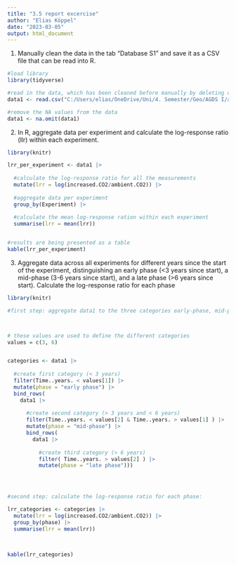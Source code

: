 ```yaml
---
title: "3.5 report excercise"
author: "Elias Köppel"
date: "2023-03-05"
output: html_document
---
```



1) Manually clean the data in the tab "Database S1" and save it as a CSV file that can be read into R.
```r

#load library
library(tidyverse)

#read in the data, which has been cleaned before manually by deleting data which is not of interest
data1 <- read.csv("C:/Users/elias/OneDrive/Uni/4. Semester/Geo/AGDS I/agds_report_eliaskoeppel/data/data_report_exercise_3.5.csv", header=TRUE, stringsAsFactors=FALSE, sep = ";")

#remove the NA values from the data
data1 <- na.omit(data1) 

```


2) In R, aggregate data per experiment and calculate the log-response ratio (llr) within each experiment.

```r

library(knitr)

lrr_per_experiment <- data1 |>
  
  #calculate the log-response ratio for all the measurements
  mutate(lrr = log(increased.CO2/ambient.CO2)) |>
  
  #aggregate data per experiment
  group_by(Experiment) |>
  
  #calculate the mean log-response ration within each experiment
  summarise(lrr = mean(lrr))


#results are being presented as a table
kable(lrr_per_experiment)


```



3) Aggregate data across all experiments for different years since the start of the experiment, distinguishing an early phase (<3 years since start), a mid-phase (3-6 years since start), and a late phase (>6 years since start). Calculate the log-response ratio for each phase


```r


library(knitr)

#first step: aggregate data1 to the three categories early-phase, mid-phase and late phase:



# these values are used to define the different categories 
values = c(3, 6)


categories <- data1 |>
  
  #create first category (< 3 years)
  filter(Time..years. < values[1]) |>
  mutate(phase = "early phase") |> 
  bind_rows(
    data1 |>
      
      #create second category (> 3 years and < 6 years)
      filter(Time..years. < values[2] & Time..years. > values[1] ) |>
      mutate(phase = "mid-phase") |>
      bind_rows(
        data1 |>
           
          #create third category (> 6 years)
          filter( Time..years. > values[2] ) |>
          mutate(phase = "late phase")))




#second step: calculate the log-response ratio for each phase: 

lrr_categories <- categories |>
  mutate(lrr = log(increased.CO2/ambient.CO2)) |>
  group_by(phase) |>
  summarise(lrr = mean(lrr))
        


kable(lrr_categories)

```


